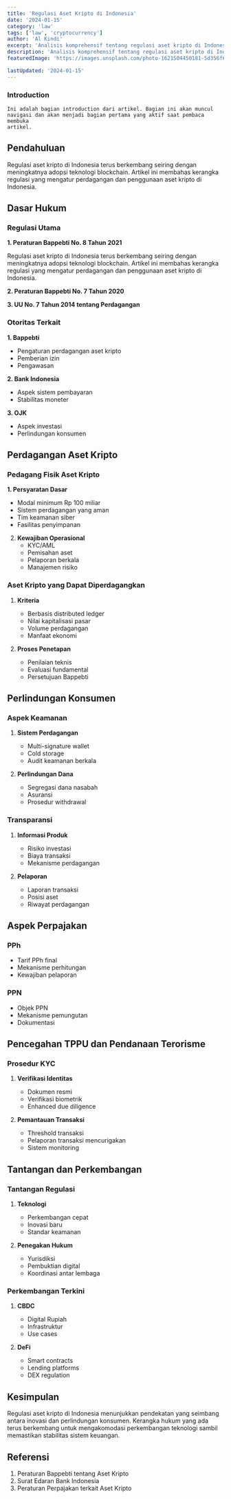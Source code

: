 ```yaml
---
title: 'Regulasi Aset Kripto di Indonesia'
date: '2024-01-15'
category: 'law'
tags: ['law', 'cryptocurrency']
author: 'Al Kindi'
excerpt: 'Analisis komprehensif tentang regulasi aset kripto di Indonesia, termasuk aspek perdagangan, perpajakan, dan perlindungan konsumen.'
description: 'Analisis komprehensif tentang regulasi aset kripto di Indonesia, termasuk aspek perdagangan, perpajakan, dan perlindungan konsumen.'
featuredImage: 'https://images.unsplash.com/photo-1621504450181-5d356f61d307?q=80&w=1920&auto=format&fit=crop'

lastUpdated: '2024-01-15'
---
```


<Introduction></Introduction>
### Introduction

```
Ini adalah bagian introduction dari artikel. Bagian ini akan muncul
navigasi dan akan menjadi bagian pertama yang aktif saat pembaca membuka
artikel.
```

## Pendahuluan

Regulasi aset kripto di Indonesia terus berkembang seiring dengan meningkatnya adopsi teknologi blockchain. Artikel ini membahas kerangka regulasi yang mengatur perdagangan dan penggunaan aset kripto di Indonesia.

## Dasar Hukum

### Regulasi Utama

**1. Peraturan Bappebti No. 8 Tahun 2021**

Regulasi aset kripto di Indonesia terus berkembang seiring dengan meningkatnya adopsi teknologi blockchain. Artikel ini membahas kerangka regulasi yang mengatur perdagangan dan penggunaan aset kripto di Indonesia.

**2. Peraturan Bappebti No. 7 Tahun 2020**

**3. UU No. 7 Tahun 2014 tentang Perdagangan**

### Otoritas Terkait

**1. Bappebti**

- Pengaturan perdagangan aset kripto
- Pemberian izin
- Pengawasan

**2. Bank Indonesia**

- Aspek sistem pembayaran
- Stabilitas moneter

**3. OJK**

- Aspek investasi
- Perlindungan konsumen

## Perdagangan Aset Kripto

### Pedagang Fisik Aset Kripto

**1. Persyaratan Dasar**

- Modal minimum Rp 100 miliar
- Sistem perdagangan yang aman
- Tim keamanan siber
- Fasilitas penyimpanan

2. **Kewajiban Operasional**
   - KYC/AML
   - Pemisahan aset
   - Pelaporan berkala
   - Manajemen risiko

### Aset Kripto yang Dapat Diperdagangkan

1. **Kriteria**

   - Berbasis distributed ledger
   - Nilai kapitalisasi pasar
   - Volume perdagangan
   - Manfaat ekonomi

2. **Proses Penetapan**
   - Penilaian teknis
   - Evaluasi fundamental
   - Persetujuan Bappebti

## Perlindungan Konsumen

### Aspek Keamanan

1. **Sistem Perdagangan**

   - Multi-signature wallet
   - Cold storage
   - Audit keamanan berkala

2. **Perlindungan Dana**
   - Segregasi dana nasabah
   - Asuransi
   - Prosedur withdrawal

### Transparansi

1. **Informasi Produk**

   - Risiko investasi
   - Biaya transaksi
   - Mekanisme perdagangan

2. **Pelaporan**
   - Laporan transaksi
   - Posisi aset
   - Riwayat perdagangan

## Aspek Perpajakan

### PPh

- Tarif PPh final
- Mekanisme perhitungan
- Kewajiban pelaporan

### PPN

- Objek PPN
- Mekanisme pemungutan
- Dokumentasi

## Pencegahan TPPU dan Pendanaan Terorisme

### Prosedur KYC

1. **Verifikasi Identitas**

   - Dokumen resmi
   - Verifikasi biometrik
   - Enhanced due diligence

2. **Pemantauan Transaksi**
   - Threshold transaksi
   - Pelaporan transaksi mencurigakan
   - Sistem monitoring

## Tantangan dan Perkembangan

### Tantangan Regulasi

1. **Teknologi**

   - Perkembangan cepat
   - Inovasi baru
   - Standar keamanan

2. **Penegakan Hukum**
   - Yurisdiksi
   - Pembuktian digital
   - Koordinasi antar lembaga

### Perkembangan Terkini

1. **CBDC**

   - Digital Rupiah
   - Infrastruktur
   - Use cases

2. **DeFi**
   - Smart contracts
   - Lending platforms
   - DEX regulation

## Kesimpulan

Regulasi aset kripto di Indonesia menunjukkan pendekatan yang seimbang antara inovasi dan perlindungan konsumen. Kerangka hukum yang ada terus berkembang untuk mengakomodasi perkembangan teknologi sambil memastikan stabilitas sistem keuangan.

## Referensi

1. Peraturan Bappebti tentang Aset Kripto
2. Surat Edaran Bank Indonesia
3. Peraturan Perpajakan terkait Aset Kripto
